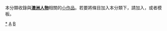 {{Catnav|頁面分類|各種主題的頁面分類|按國家分類|各國人物|澳大利亞人}}
{{Catnav|頁面分類|人类社会|人物|各國人物|澳大利亞人}}
{{Catnav|頁面分類|人物|各國人物|澳大利亞人}}
{{hidden category}}
{{WPSS-cat}}
本分類收錄與'''[[澳洲|澳洲]][[:Category:澳大利亞人|人物]]'''相關的[[Wikipedia:小作品|小作品]]。若要將條目加入本分類下，請加入'''{{tl|Australia-bio-stub}}'''，或者'''{{tl|澳洲人小作品}}'''模板。

[[Category:澳大利亞人|*]]
[[Category:大洋洲人物小作品|A]]
[[Category:澳洲小作品|B]]